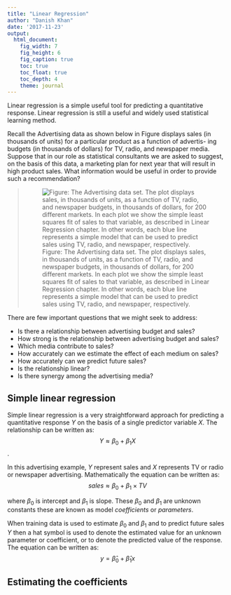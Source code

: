 ```yaml
---
title: "Linear Regression"
author: "Danish Khan"
date: '2017-11-23'
output:
  html_document:
    fig_width: 7
    fig_height: 6
    fig_caption: true
    toc: true
    toc_float: true
    toc_depth: 4
    theme: journal
---
```


Linear regression is a simple useful tool for predicting a quantitative response. Linear regression is still a useful and widely used statistical learning method. 

Recall the Advertising data as shown below in Figure displays sales (in thousands of units) for a particular product as a function of advertis- ing budgets (in thousands of dollars) for TV, radio, and newspaper media. Suppose that in our role as statistical consultants we are asked to suggest, on the basis of this data, a marketing plan for next year that will result in high product sales. What information would be useful in order to provide such a recommendation? 

>![Figure: The Advertising data set. The plot displays sales, in thousands of units, as a function of TV, radio, and newspaper budgets, in thousands of dollars, for 200 different markets. In each plot we show the simple least squares fit of sales to that variable, as described in Linear Regression chapter. In other words, each blue line represents a simple model that can be used to predict sales using TV, radio, and newspaper, respectively.](2-1.png)

There are few important questions that we might seek to address:

* Is there a relationship between advertising budget and sales?  
* How strong is the relationship between advertising budget and sales?  
* Which media contribute to sales?  
* How accurately can we estimate the effect of each medium on sales?  
* How accurately can we predict future sales?  
* Is the relationship linear?  
* Is there synergy among the advertising media?  

## Simple linear regression  
Simple linear regression is a very straightforward approach for predicting a quantitative response $Y$ on the basis of a single predictor variable $X$. The relationship can be written as: $$Y \approx \beta_0 + \beta_1X$$.

In this advertising example, $Y$ represent sales and $X$ represents TV or radio or newspaper advertising. Mathematically the equation can be written as: $$sales \approx \beta_0 + \beta_1 \times TV$$

where $\beta_0$ is intercept and $\beta_1$ is slope. These $\beta_0$ and $\beta_1$ are unknown constants these are known as model _coefficients_ or _parameters_.

When training data is used to estimate $\beta_0$ and $\beta_1$ and to predict future sales $Y$ then a hat symbol is used to denote the estimated value for an unknown parameter or coefficient, or to denote the predicted value of the response. The equation can be written as: $$y = \hat \beta_0 + \hat \beta_1x$$

## Estimating the coefficients




